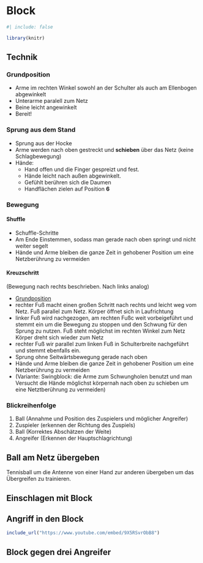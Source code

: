 # Block

```r
#| include: false

library(knitr)
```

## Technik

### Grundposition

* Arme im rechten Winkel sowohl an der Schulter als auch am Ellenbogen abgewinkelt
* Unterarme paralell zum Netz
* Beine leicht angewinkelt
* Bereit!

### Sprung aus dem Stand

* Sprung aus der Hocke
* Arme werden nach oben gestreckt und **schieben** über das Netz (keine Schlagbewegung) 
* Hände:
  * Hand offen und die Finger gespreizt und fest. 
  * Hände leicht nach außen abgewinkelt.
  * Gefühlt berühren sich die Daumen
  * Handflächen zielen auf Position **6**
  
### Bewegung

#### Shuffle

* Schuffle-Schritte
* Am Ende Einstemmen, sodass man gerade nach oben springt und nicht weiter segelt
* Hände und Arme bleiben die ganze Zeit in gehobener Position um eine Netzberührung zu vermeiden

#### Kreuzschritt

(Bewegung nach rechts beschrieben. Nach links analog) 

* [Grundposition](#Grundposition)
* rechter Fuß macht einen großen Schritt nach rechts und leicht weg vom Netz. Fuß parallel zum Netz. Körper öffnet sich in Laufrichtung
* linker Fuß wird nachgezogen, am rechten Fußc weit vorbeigeführt und stemmt ein um die Bewegung zu stoppen und den Schwung für den Sprung zu nutzen. Fuß steht möglichst im rechten Winkel zum Netz Körper dreht sich wieder zum Netz
* rechter Fuß wir parallel zum linken Fuß in Schulterbreite nachgeführt und stemmt ebenfalls ein.
* Sprung ohne Seitwärtsbewegung gerade nach oben
* Hände und Arme bleiben die ganze Zeit in gehobener Position um eine Netzberührung zu vermeiden
* (Variante: Swingblock: die Arme zum Schwungholen benutzt und man Versucht die Hände möglichst körpernah nach oben zu schieben um eine Netztberührung zu vermeiden)




### Blickreihenfolge

1. Ball (Annahme und Position des Zuspielers und möglicher Angreifer)
2. Zuspieler (erkennen der Richtung des Zuspiels)
3. Ball (Korrektes Abschätzen der Weite)
4. Angreifer (Erkennen der Hauptschlagrichtung)


## Ball am Netz übergeben

Tennisball um die Antenne von einer Hand zur anderen übergeben um das Übergreifen zu trainieren. 

## Einschlagen mit Block

## Angriff in den Block

```r
include_url("https://www.youtube.com/embed/9X5RSvrObB8")
```

## Block gegen drei Angreifer

